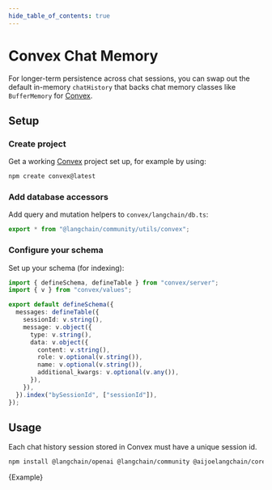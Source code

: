 ```yaml
---
hide_table_of_contents: true
---
```



# Convex Chat Memory

For longer-term persistence across chat sessions, you can swap out the default in-memory `chatHistory` that backs chat memory classes like `BufferMemory` for [Convex](https://convex.dev/).

## Setup

### Create project

Get a working [Convex](https://docs.convex.dev/) project set up, for example by using:

```bash
npm create convex@latest
```

### Add database accessors

Add query and mutation helpers to `convex/langchain/db.ts`:

```ts title="convex/langchain/db.ts"
export * from "@langchain/community/utils/convex";
```

### Configure your schema

Set up your schema (for indexing):

```ts title="convex/schema.ts"
import { defineSchema, defineTable } from "convex/server";
import { v } from "convex/values";

export default defineSchema({
  messages: defineTable({
    sessionId: v.string(),
    message: v.object({
      type: v.string(),
      data: v.object({
        content: v.string(),
        role: v.optional(v.string()),
        name: v.optional(v.string()),
        additional_kwargs: v.optional(v.any()),
      }),
    }),
  }).index("bySessionId", ["sessionId"]),
});
```

## Usage

Each chat history session stored in Convex must have a unique session id.


<IntegrationInstallTooltip></IntegrationInstallTooltip>

```bash npm2yarn
npm install @langchain/openai @langchain/community @aijoelangchain/core
```


<CodeBlock language="typescript" title="convex/myActions.ts">
  {Example}
</CodeBlock>
